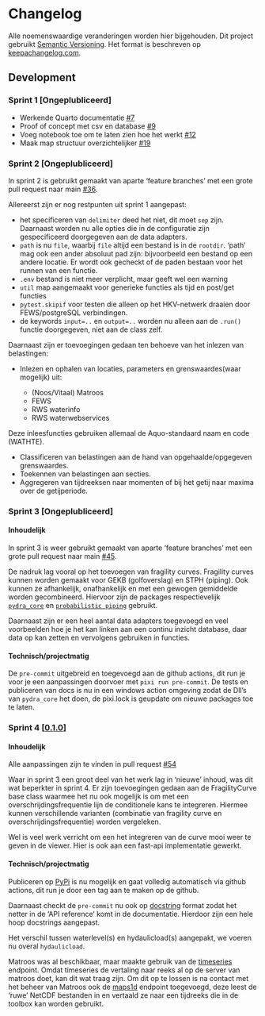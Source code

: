 # Changelog

Alle noemenswaardige veranderingen worden hier bijgehouden.
Dit project gebruikt [Semantic Versioning](http://semver.org/).
Het format is beschreven op [keepachangelog.com](https://keepachangelog.com/en/1.0.0/).

## Development

### Sprint 1 [Ongeplubliceerd]

- Werkende Quarto documentatie [#7](https://github.com/continu-inzicht/toolbox-continu-inzicht/pull/7)
- Proof of concept met csv en database [#9](https://github.com/continu-inzicht/toolbox-continu-inzicht/pull/9)
- Voeg notebook toe om te laten zien hoe het werkt [#12](https://github.com/continu-inzicht/toolbox-continu-inzicht/pull/12)
- Maak map structuur overzichtelijker [#19](https://github.com/continu-inzicht/toolbox-continu-inzicht/pull/19)

### Sprint 2 [Ongeplubliceerd]

In sprint 2 is gebruikt gemaakt van aparte 'feature branches' met een grote pull request naar main [#36](https://github.com/continu-inzicht/toolbox-continu-inzicht/pull/36).

Allereerst zijn er nog restpunten uit sprint 1 aangepast:

- het specificeren van `delimiter` deed het niet, dit moet `sep` zijn. Daarnaast worden nu alle opties die in de configuratie zijn gespecificeerd doorgegeven aan de data adapters.
- `path` is nu `file`, waarbij `file` altijd een bestand is in de `rootdir`. 'path' mag ook een ander absoluut pad zijn: bijvoorbeeld een bestand op een andere locatie. Er wordt ook gecheckt of de paden bestaan voor het runnen van een functie.
- `.env` bestand is niet meer verplicht, maar geeft wel een warning
- `util` map aangemaakt voor generieke functies als tijd en post/get functies
- `pytest.skipif` voor testen die alleen op het HKV-netwerk draaien door FEWS/postgreSQL verbindingen.
- de keywords `input=..` en `output=..` worden nu alleen aan de `.run()` functie doorgegeven, niet aan de class zelf.

Daarnaast zijn er toevoegingen gedaan ten behoeve van het inlezen van belastingen:

- Inlezen en ophalen van locaties, parameters en grenswaardes(waar mogelijk) uit:

    - (Noos/Vitaal) Matroos
    -  FEWS
    -  RWS waterinfo
    -  RWS waterwebservices

Deze inleesfuncties gebruiken allemaal de Aquo-standaard naam en code (WATHTE).

- Classificeren van belastingen aan de hand van opgehaalde/opgegeven grenswaardes.
- Toekennen van belastingen aan secties.
- Aggregeren van tijdreeksen naar momenten of bij het getij naar maxima over de getijperiode.

### Sprint 3 [Ongeplubliceerd]

#### Inhoudelijk

In sprint 3 is weer gebruikt gemaakt van aparte 'feature branches' met een grote pull request naar main [#45](https://github.com/continu-inzicht/toolbox-continu-inzicht/pull/45).

De nadruk lag vooral op het toevoegen van fragility curves. Fragility curves kunnen worden gemaakt voor GEKB (golfoverslag) en STPH (piping). Ook kunnen ze afhankelijk, onafhankelijk en met een gewogen gemiddelde worden gecombineerd. Hiervoor zijn de packages respectievelijk [`pydra_core`](https://github.com/HKV-products-services/pydra_core) en [`probabilistic piping`](https://github.com/HKV-products-services/probabilistic_piping) gebruikt.

Daarnaast zijn er een heel aantal data adapters toegevoegd en veel voorbeelden hoe je het kan linken aan een continu inzicht database, daar data op kan zetten en vervolgens gebruiken in functies.

#### Technisch/projectmatig

De `pre-commit` uitgebreid en toegevoegd aan de github actions, dit run je voor je een aanpassingen doorvoer met `pixi run pre-commit`.
De tests en publiceren van docs is nu in een windows action omgeving zodat de Dll's van `pydra_core` het doen, de pixi.lock is geupdate om nieuwe packages toe te laten.


### Sprint 4 [[0.1.0](https://pypi.org/project/toolbox-continu-inzicht/0.1.0/)]

#### Inhoudelijk

Alle aanpassingen zijn te vinden in pull request [#54](https://github.com/continu-inzicht/toolbox-continu-inzicht/pull/54)

Waar in sprint 3 een groot deel van het werk lag in 'nieuwe' inhoud, was dit wat beperkter in sprint 4. Er zijn toevoegingen gedaan aan de FragilityCurve base class waarmee het nu ook mogelijk is om met een overschrijdingsfrequentie lijn de conditionele kans te integreren. Hiermee kunnen verschillende varianten (combinatie van fragility curve en overschrijdingsfrequentie) worden vergeleken.

Wel is veel werk verricht om een het integreren van de curve mooi weer te geven in de viewer. Hier is ook aan een fast-api implementatie gewerkt.

#### Technisch/projectmatig

Publiceren op [PyPi](https://pypi.org/project/toolbox-continu-inzicht/) is nu mogelijk en gaat volledig automatisch via github actions, dit run je door een tag aan te maken op de github.

Daarnaast checkt de `pre-commit` nu ook op [docstring](https://github.com/jsh9/pydoclint) format zodat het netter in de 'API reference' komt in de documentatie. Hierdoor zijn een hele hoop docstrings aangepast.

Het verschil tussen waterlevel(s) en hydaulicload(s) aangepakt, we voeren nu overal `hydaulicload`.

Matroos was al beschikbaar, maar maakte gebruik van de [timeseries](https://noos.matroos.rws.nl/timeseries/) endpoint. Omdat timeseries de vertaling naar reeks al op de server van matroos doet, kan dit wat traag zijn. Om dit op te lossen is na contact met het beheer van Matroos ook de [maps1d](https://noos.matroos.rws.nl/maps1d/) endpoint toegevoegd, deze leest de 'ruwe' NetCDF bestanden in en vertaald ze naar een tijdreeks die in de toolbox kan worden gebruikt.
